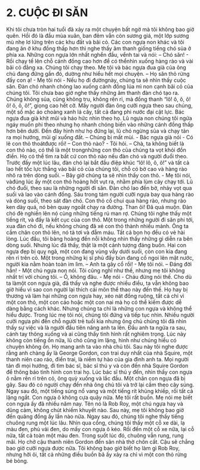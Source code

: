 # 2. CUỘC ĐI SĂN

Khi tôi chưa tròn hai tuổi đã xảy ra một chuyện bất ngờ mà tôi không bao giờ quên.
Hồi đó là đầu mùa xuân, ban đêm vẫn còn sương giá, một lớp sương mù nhẹ lơ lửng trên các khu đất và bãi cỏ. Các con ngựa non khác và tôi đang ăn ở khu đồng thấp hơn thì nghe thấy âm thanh giống tiếng chó sủa ở phía xa.
Những con ngựa lớn nhất nghển đầu, vểnh tai và nói:
– Chó săn! - Rồi chạy tế lên chỗ cánh đồng cao hơn để có thểnhìn xuống hàng rào và vài bãi cỏ đằng xa.
Chúng tôi chạy theo. Mẹ tôi và bác ngựa đua già của ông chủ đang đứng gần đó, dường như hiểu hết mọi chuyện.
– Họ săn thỏ rừng đấy con ạ! - Mẹ tôi nói - Nếu họ đi đườngnày, chúng ta sẽ nhìn thấy cuộc săn.
Đàn chó nhanh chóng lao xuống cánh đồng lúa mì non cạnh bãi cỏ của chúng tôi. Tôi chưa bao giờ nghe thấy những âm thanh đàn chó tạo ra. Chúng không sủa, cũng không tru, không rên rỉ, mà đồng thanh “lô! ô, ô, ô! ô! ô, ô, ô!”, giọng cao hết cỡ. Mấy người đàn ông cưỡi ngựa theo sau chúng, một số mặc áo choàng xanh lá cây, tất cả đang phi nước đại cật lực.
Bác ngựa đua già khịt mũi và háo hức nhìn theo họ. Lũ ngựa non chúng tôi ngứa ngáy muốn phi theo nhưng họ nhanh chóng biến vào những cánh đồng thấp hơn bên dưới. Đến đây hình như họ đứng lại, lũ chó ngừng sủa và chạy tản ra mọi hướng, mũi gí xuống đất.
– Chúng bị mất mùi. - Bác ngựa già nói - Có lẽ con thỏ thoátđược rồi!
– Con thỏ nào? - Tôi hỏi.
– Chà, ta không biết là con thỏ nào, có thể là một trongnhững con thỏ của chúng ta vọt khỏi đồn điền. Họ có thể tìm ra bất cứ con thỏ nào nếu đàn chó và người đuổi theo.
Trước đấy một lúc lâu, đàn chó lại bắt đầu điệp khúc “lô! lô, ô, ô!” và tất cả lao hết tốc lực thẳng vào bãi cỏ của chúng tôi, chỗ có bờ cao và hàng rào nhô ra trên dòng suối.
– Bây giờ chúng ta sẽ nhìn thấy con thỏ. - Mẹ tôi nói, vàđúng lúc ấy một con thỏ hoảng hốt vụt ra, nhằm phía lùm cây chạy tới. Lũ chó đuổi, theo sau là những người đi săn. Đàn chó lao đến bờ, nhảy vọt qua suối và lao vào cánh đồng. Sáu trong tám người cưỡi ngựa bay qua hàng rào và dòng suối, theo sát đàn chó. Con thỏ cố chui qua hàng rào, nhưng rào ken dày quá, nó bèn quay ngoắt chạy ra đường.
Than ôi! Đã quá muộn. Đàn chó đè nghiến lên nó cùng những tiếng rú man rợ. Chúng tôi nghe thấy một tiếng rít, và đấy là kết cục của con thỏ. Một trong những người đi săn phi tới, xua đàn chó đi, nếu không chúng đã xé con thỏ thành nhiều mảnh. Ông ta cầm chân con thỏ lên, nó tả tơi và đẫm máu. Tất cả bọn họ đều có vẻ hài lòng.
Lúc đầu, tôi bàng hoàng đến nỗi không nhìn thấy những gì diễn ra bên dòng suối. Nhưng lúc đã thấy, thật là một cảnh tượng đáng buồn. Hai con ngựa đẹp bị quỵ ngã, một con đang vùng vẫy dưới suối, còn con kia đang rên rỉ trên cỏ. Một trong những kị sĩ phủ đầy bùn đang cố ngoi lên mặt nước, người kia nằm hoàn toàn im lìm.
– Anh ta gãy cổ rồi! - Mẹ tôi nói.
– Đáng đời hắn! - Một chú ngựa non nói.
Tôi cũng nghĩ như thế, nhưng mẹ tôi không nhất trí với chúng tôi.
– Ồ, không đâu. - Mẹ nói - Cháu đừng nói thế. Cho dù ta làmột con ngựa già, đã thấy và nghe được nhiều điều, ta vẫn không bao giờ hiểu vì sao con người lại thích cái môn thể thao này đến thế. Họ hay bị thương và làm hại những con ngựa hay, xéo nát đồng ruộng, tất cả chỉ vì một con thỏ, một con cáo hoặc một con nai mà họ có thể kiếm được dễ dàng bằng cách khác. Nhưng chúng ta chỉ là những con ngựa và không thể hiểu được.
Trong lúc mẹ tôi nói, chúng tôi đứng và tiếp tục nhìn. Nhiều người cưỡi ngựa phi đến chỗ người trẻ tuổi kia nhưng ông chủ chúng tôi đã nhìn thấy sự việc và là người đầu tiên nâng anh ta lên. Đầu anh ta ngửa ra sau, cánh tay thõng xuống và ai cũng thấy tình hình rất nghiêm trọng.
Lúc này không còn tiếng ồn nữa, lũ chó cũng im lặng, hình như chúng hiểu có chuyện không ổn. Họ mang anh ta vào nhà chủ tôi. Sau này tôi nghe được rằng anh chàng ấy là George Gordon, con trai duy nhất của nhà Squire, một thanh niên cao ráo, điển trai, là niềm tự hào của gia đình anh ta.
Mọi người tản đi mọi hướng, đi tìm bác sĩ, bác sĩ thú y và còn đến nhà Squire Gordon để thông báo tình hình con trai họ.
Lúc bác sĩ thú y đến, nhìn thấy con ngựa ô nằm rên rỉ trên cỏ, ông quỳ xuống và lắc đầu. Một chân con ngựa đã bị gãy. Sau đó có người chạy đến nhà ông chủ tôi và trở lại cầm theo cây súng. Ngay sau đó, một tiếng súng nổ vang và một tiếng rít khủng khiếp, rồi tất cả lặng ngắt. Con ngựa ô không cựa quậy nữa.
Mẹ tôi rất buồn. Mẹ nói mẹ biết con ngựa ấy đã nhiều năm nay. Tên nó là Rob Roy, một chú ngựa hay và dũng cảm, không chút khiếm khuyết nào. Sau này, mẹ tôi không bao giờ đến quãng đồng ấy lần nào nữa.
Ngay sau đó, chúng tôi nghe thấy tiếng chuông rung một lúc lâu. Nhìn qua cổng, chúng tôi thấy một cỗ xe dài, lạ màu đen, phủ vải đen, do mấy con ngựa ô kéo. Rồi đến một cỗ xe nữa, lại cỗ nữa, tất cả toàn một màu đen. Trong suốt lúc đó, chuông vẫn rung, rung mãi. Họ chở cậu thanh niên Gordon đến sân nhà thờ chôn cất. Cậu sẽ chẳng bao giờ cưỡi ngựa được nữa. Tôi không bao giờ biết họ làm gì Rob Roy, nhưng hỡi ôi, tất cả những điều buồn bã ấy xảy ra chỉ vì một con thỏ rừng bé bỏng.
